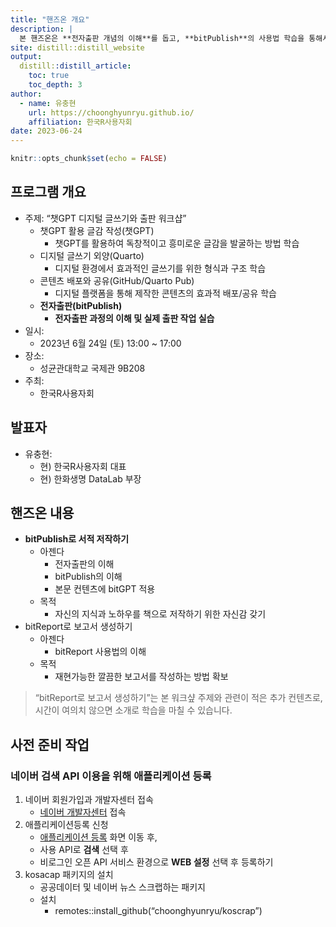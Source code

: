 ```yaml
---
title: "핸즈온 개요"
description: |
  본 핸즈온은 **전자출판 개념의 이해**를 돕고, **bitPublish**의 사용법 학습을 통해서 **사용자가 직접 출판물을 저작**할 수 있는 방법 습득을 목적으로 합니다. 
site: distill::distill_website
output:
  distill::distill_article:
    toc: true
    toc_depth: 3  
author:
  - name: 유충현 
    url: https://choonghyunryu.github.io/
    affiliation: 한국R사용자회
date: 2023-06-24    
---
```


```r
knitr::opts_chunk$set(echo = FALSE)
```

## 프로그램 개요

* 주제: "챗GPT 디지털 글쓰기와 출판 워크샵"
  - 챗GPT 활용 글감 작성(챗GPT) 
      - 챗GPT를 활용하여 독창적이고 흥미로운 글감을 발굴하는 방법 학습
  - 디지털 글쓰기 외양(Quarto) 
      - 디지털 환경에서 효과적인 글쓰기를 위한 형식과 구조 학습
  - 콘텐츠 배포와 공유(GitHub/Quarto Pub) 
      - 디지털 플랫폼을 통해 제작한 콘텐츠의 효과적 배포/공유 학습
  - **전자출판(bitPublish)** 
      - **전자출판 과정의 이해 및 실제 출판 작업 실습**

* 일시:
  - 2023년 6월 24일 (토) 13:00 ~ 17:00
* 장소:
  - 성균관대학교 국제관 9B208
  
* 주최:
  -  한국R사용자회

## 발표자
* 유충현:
  - 현) 한국R사용자회 대표
  - 현) 한화생명 DataLab 부장
  
## 핸즈온 내용
* **bitPublish로 서적 저작하기**
  - 아젠다
      - 전자출판의 이해
      - bitPublish의 이해
      - 본문 컨텐츠에 bitGPT 적용
  - 목적
      - 자신의 지식과 노하우를 책으로 저작하기 위한 자신감 갖기
* bitReport로 보고서 생성하기
  - 아젠다
      - bitReport 사용법의 이해
  - 목적
      - 재현가능한 깔끔한 보고서를 작성하는 방법 확보
      
> "bitReport로 보고서 생성하기"는 본 워크샾 주제와 관련이 적은 추가 컨텐츠로, 시간이 여의치 않으면 소개로 학습을 마칠 수 있습니다.

## 사전 준비 작업

### 네이버 검색 API 이용을 위해 애플리케이션 등록

1. 네이버 회원가입과 개발자센터 접속
    - [네이버 개발자센터](https://developers.naver.com/){target="_blank"} 접속
2. 애플리케이션등록 신청
    - [애플리케이션 등록](https://developers.naver.com/apps/#/register){target="_blank"} 화면 이동 후,
    - 사용 API로 **검색** 선택 후
    - 비로그인 오픈 API 서비스 환경으로 **WEB 설정** 선택 후 등록하기
3.  kosacap 패키지의 설치
    - 공공데이터 및 네이버 뉴스 스크랩하는 패키지
    - 설치
        - remotes::install_github("choonghyunryu/koscrap")

      



